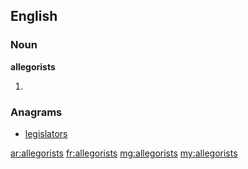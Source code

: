 ==English==

===Noun===
'''allegorists'''

# {{plural of|[[allegorist]]}}

===Anagrams===
* [[legislators#English|legislators]]

[[ar:allegorists]]
[[fr:allegorists]]
[[mg:allegorists]]
[[my:allegorists]]